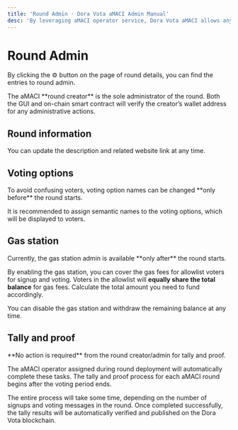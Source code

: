 ```yaml
---
title: 'Round Admin · Dora Vota aMACI Admin Manual'
desc: 'By leveraging aMACI operator service, Dora Vota aMACI allows anyone to deploy and manage aMACI voting rounds with ease.'
---
```



# Round Admin

By clicking the ⚙️ button on the page of round details, you can find the entries to round admin.

<Callout type="info">
  The aMACI **round creator** is the sole administrator of the round. Both the
  GUI and on-chain smart contract will verify the creator’s wallet address for
  any administrative actions.
</Callout>

## Round information

You can update the description and related website link at any time.

## Voting options

<Callout type="warning">
  To avoid confusing voters, voting option names can be changed **only before**
  the round starts.
</Callout>

It is recommended to assign semantic names to the voting options, which will be displayed to voters.

## Gas station

<Callout type="warning">
  Currently, the gas station admin is available **only after** the round starts.
</Callout>

By enabling the gas station, you can cover the gas fees for allowlist voters for signup and voting. Voters in the allowlist will **equally share the total balance** for gas fees. Calculate the total amount you need to fund accordingly.

You can disable the gas station and withdraw the remaining balance at any time.

## Tally and proof

<Callout type="default">
  **No action is required** from the round creator/admin for tally and proof.
</Callout>

The aMACI operator assigned during round deployment will automatically complete these tasks. The tally and proof process for each aMACI round begins after the voting period ends.

The entire process will take some time, depending on the number of signups and voting messages in the round. Once completed successfully, the tally results will be automatically verified and published on the Dora Vota blockchain.
